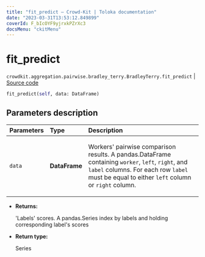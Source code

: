 ```yaml
---
title: "fit_predict — Crowd-Kit | Toloka documentation"
date: "2023-03-31T13:53:12.849899"
coverId: F_bIcOYF9yjrxkPZrXc3
docsMenu: "ckitMenu"
---
```


# fit_predict

`crowdkit.aggregation.pairwise.bradley_terry.BradleyTerry.fit_predict` | [Source code](https://github.com/Toloka/crowd-kit/blob/v1.2.1/crowdkit/aggregation/pairwise/bradley_terry.py#L127)

```python
fit_predict(self, data: DataFrame)
```

## Parameters description

| Parameters | Type | Description |
| :----------| :----| :-----------|
`data`|**DataFrame**|<p>Workers' pairwise comparison results. A pandas.DataFrame containing `worker`, `left`, `right`, and `label` columns. For each row `label` must be equal to either `left` column or `right` column.</p>

* **Returns:**

  'Labels' scores.
A pandas.Series index by labels and holding corresponding label's scores

* **Return type:**

  Series